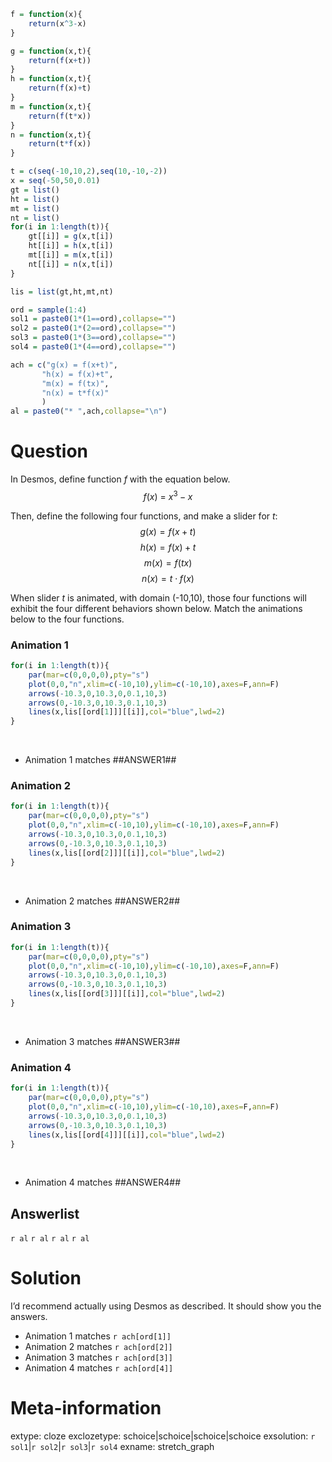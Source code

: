 ```r

f = function(x){
    return(x^3-x)
}

g = function(x,t){
    return(f(x+t))
}
h = function(x,t){
    return(f(x)+t)
}
m = function(x,t){
    return(f(t*x))
}
n = function(x,t){
    return(t*f(x))
}

t = c(seq(-10,10,2),seq(10,-10,-2))
x = seq(-50,50,0.01)
gt = list()
ht = list()
mt = list()
nt = list()
for(i in 1:length(t)){
    gt[[i]] = g(x,t[i])
    ht[[i]] = h(x,t[i])
    mt[[i]] = m(x,t[i])
    nt[[i]] = n(x,t[i])
}

lis = list(gt,ht,mt,nt)

ord = sample(1:4)
sol1 = paste0(1*(1==ord),collapse="")
sol2 = paste0(1*(2==ord),collapse="")
sol3 = paste0(1*(3==ord),collapse="")
sol4 = paste0(1*(4==ord),collapse="")

ach = c("g(x) = f(x+t)",
       "h(x) = f(x)+t",
       "m(x) = f(tx)",
       "n(x) = t*f(x)"
       )
al = paste0("* ",ach,collapse="\n")

```

Question
========

In Desmos, define function $f$ with the equation below.
$$f(x)~=~x^3-x$$

Then, define the following four functions, and make a slider for $t$:
$$g(x)=f(x+t)$$
$$h(x)=f(x)+t$$
$$m(x)=f(tx)$$
$$n(x)=t\cdot f(x)$$

When slider $t$ is animated, with domain (-10,10), those four functions will exhibit the four different behaviors shown below. Match the animations below to the four functions.

### Animation 1

```r
for(i in 1:length(t)){
    par(mar=c(0,0,0,0),pty="s")
    plot(0,0,"n",xlim=c(-10,10),ylim=c(-10,10),axes=F,ann=F)
    arrows(-10.3,0,10.3,0,0.1,10,3)
    arrows(0,-10.3,0,10.3,0.1,10,3)
    lines(x,lis[[ord[1]]][[i]],col="blue",lwd=2)
}
```
\

* Animation 1 matches ##ANSWER1##

### Animation 2

```r
for(i in 1:length(t)){
    par(mar=c(0,0,0,0),pty="s")
    plot(0,0,"n",xlim=c(-10,10),ylim=c(-10,10),axes=F,ann=F)
    arrows(-10.3,0,10.3,0,0.1,10,3)
    arrows(0,-10.3,0,10.3,0.1,10,3)
    lines(x,lis[[ord[2]]][[i]],col="blue",lwd=2)
}
```
\

* Animation 2 matches ##ANSWER2##

### Animation 3

```r
for(i in 1:length(t)){
    par(mar=c(0,0,0,0),pty="s")
    plot(0,0,"n",xlim=c(-10,10),ylim=c(-10,10),axes=F,ann=F)
    arrows(-10.3,0,10.3,0,0.1,10,3)
    arrows(0,-10.3,0,10.3,0.1,10,3)
    lines(x,lis[[ord[3]]][[i]],col="blue",lwd=2)
}
```
\

* Animation 3 matches ##ANSWER3##


### Animation 4

```r
for(i in 1:length(t)){
    par(mar=c(0,0,0,0),pty="s")
    plot(0,0,"n",xlim=c(-10,10),ylim=c(-10,10),axes=F,ann=F)
    arrows(-10.3,0,10.3,0,0.1,10,3)
    arrows(0,-10.3,0,10.3,0.1,10,3)
    lines(x,lis[[ord[4]]][[i]],col="blue",lwd=2)
}
```
\

* Animation 4 matches ##ANSWER4##



Answerlist
--------

`r al`
`r al`
`r al`
`r al`


Solution
========

I'd recommend actually using Desmos as described. It should show you the answers.

* Animation 1 matches `r ach[ord[1]]`
* Animation 2 matches `r ach[ord[2]]`
* Animation 3 matches `r ach[ord[3]]`
* Animation 4 matches `r ach[ord[4]]`


Meta-information
============
extype: cloze
exclozetype: schoice|schoice|schoice|schoice
exsolution: `r sol1`|`r sol2`|`r sol3`|`r sol4`
exname: stretch_graph